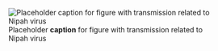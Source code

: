 ![Placeholder __caption__ for figure with transmission related to Nipah virus](/img/placeholder.jpg)
